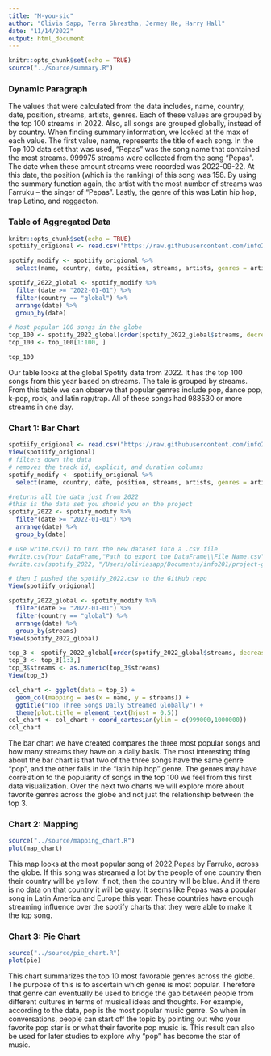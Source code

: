 ```yaml
---
title: "M-you-sic"
author: "Olivia Sapp, Terra Shrestha, Jermey He, Harry Hall"
date: "11/14/2022"
output: html_document
---
```



```r
knitr::opts_chunk$set(echo = TRUE)
source("../source/summary.R")
```

### Dynamic Paragraph
The values that were calculated from the data includes, name, country, date, position, streams, artists, genres. Each of these values are grouped by the top 100 streams in 2022. Also, all songs are grouped globally, instead of by country. When finding summary information, we looked at the max of each value. The first value, name, represents the title of each song. In the Top 100 data set that was used, “Pepas” was the song name that contained the most streams. 999975 streams were collected from the song “Pepas”.  The date when these amount streams were recorded was 2022-09-22. At this date, the position (which is the ranking) of this song was 158. By using the summary function again, the artist with the most number of streams was Farruku – the singer of “Pepas”. Lastly, the genre of this was Latin hip hop, trap Latino, and reggaeton. 


### Table of Aggregated Data
```r
knitr::opts_chunk$set(echo = TRUE)
spotiify_origional <- read.csv("https://raw.githubusercontent.com/info201a-au2022/project-group-1-section-aa/main/data/charts.csv")

spotify_modify <- spotiify_origional %>% 
  select(name, country, date, position, streams, artists, genres = artist_genres)

spotify_2022_global <- spotify_modify %>% 
  filter(date >= "2022-01-01") %>% 
  filter(country == "global") %>% 
  arrange(date) %>% 
  group_by(date)

# Most popular 100 songs in the globe
top_100 <- spotify_2022_global[order(spotify_2022_global$streams, decreasing = TRUE), ]
top_100 <- top_100[1:100, ]

top_100 

```
Our table looks at the global Spotify data from 2022. It has the top 100 songs from this year based on streams. The tale is grouped by streams. From this table we can observe that popular genres include  pop, dance pop, k-pop, rock, and latin rap/trap. All of these songs had 988530 or more streams in one day.  


### Chart 1: Bar Chart
```r
spotiify_origional <- read.csv("https://raw.githubusercontent.com/info201a-au2022/project-group-1-section-aa/main/data/charts.csv")
View(spotiify_origional)
# filters down the data
# removes the track id, explicit, and duration columns
spotify_modify <- spotiify_origional %>% 
  select(name, country, date, position, streams, artists, genres = artist_genres)

#returns all the data just from 2022
#this is the data set you should you on the project
spotify_2022 <- spotify_modify %>% 
  filter(date >= "2022-01-01") %>% 
  arrange(date) %>% 
  group_by(date)

# use write.csv() to turn the new dataset into a .csv file
#write.csv(Your DataFrame,"Path to export the DataFrame\\File Name.csv", row.names = FALSE)
#write.csv(spotify_2022, "/Users/oliviasapp/Documents/info201/project-group-1-section-aa/data/spotify_2022.csv" , row.names = FALSE)

# then I pushed the spotify_2022.csv to the GitHub repo
View(spotiify_origional)

spotify_2022_global <- spotify_modify %>% 
  filter(date >= "2022-01-01") %>% 
  filter(country == "global") %>% 
  arrange(date) %>% 
  group_by(streams)
View(spotify_2022_global) 

top_3 <- spotify_2022_global[order(spotify_2022_global$streams, decreasing = TRUE), ]
top_3 <- top_3[1:3,]
top_3$streams <- as.numeric(top_3$streams)
View(top_3)  

col_chart <- ggplot(data = top_3) + 
  geom_col(mapping = aes(x = name, y = streams)) +
  ggtitle("Top Three Songs Daily Streamed Globally") +
  theme(plot.title = element_text(hjust = 0.5))
col_chart <- col_chart + coord_cartesian(ylim = c(999000,1000000))
col_chart

```

The bar chart we have created compares the three most popular songs and how many streams they have on a daily basis. The most interesting thing about the bar chart is that two of the three songs have the same genre “pop”, and the other falls in the “latin hip hop” genre. The genres may have correlation to the popularity of songs in the top 100 we feel from this first data visualization. Over the next two charts we will explore more about favorite genres across the globe and not just the relationship between the top 3.


### Chart 2: Mapping
```r
source("../source/mapping_chart.R")
plot(map_chart)
```
This map looks at the most popular song of 2022,Pepas by Farruko, across the globe. If this song was streamed a lot by the people of one country then their country will be yellow. If not, then the country will be blue. And if there is no data on that country it will be gray. It seems like Pepas was a popular song in Latin America and Europe this year. These countries have enough streaming influence over the spotify charts that they were able to make it the top song.

### Chart 3: Pie Chart
```r
source("../source/pie_chart.R")
plot(pie)
```

This chart summarizes the top 10 most favorable genres across the globe. The purpose of this is to ascertain which genre is most popular. Therefore that genre can eventually be used to bridge the gap between people from different cultures in terms of musical ideas and thoughts. For example, according to the data, pop is the most popular music genre. So when in conversations, people can start off the topic by pointing out who your favorite pop star is or what their favorite pop music is. This result can also be used for later studies to explore why “pop” has become the star of music.


